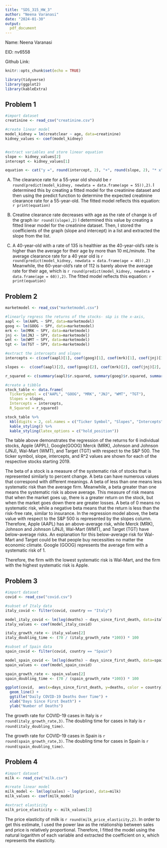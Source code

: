 ---
title: "SDS_315_HW_3"
author: "Neena Varanasi"
date: "2024-01-30"
output: 
  pdf_document
---
Name: Neena Varanasi

EID: nv6558

Github Link:

```{r setup, include=FALSE}
knitr::opts_chunk$set(echo = TRUE)
```

```{r, message = FALSE, echo=FALSE}
library(tidyverse)
library(ggplot2)
library(kableExtra)
```

## Problem 1
```{r, message = FALSE, echo=FALSE}
#import dataset
creatinine <- read_csv("creatinine.csv")

#create linear model
model_kidney = lm(creatclear ~ age, data=creatinine)
kidney_values <- coef(model_kidney)


#extract variables and store linear equation
slope <- kidney_values[2]
intercept <- kidney_values[1]

equation <- cat("y =", round(intercept, 2), "+", round(slope, 2), "* x")


```
A) The clearance rate for a 55-year old should be `r round(predict(model_kidney, newdata = data.frame(age = 55)),2)`. I determined this by creating a fitted model for the creatinine dataset and then using the predict function to determine the expected creatinine clearance rate for a 55-year-old. The fitted model reflects this equation: `r print(equation)`

B) Creatine clearance rate decreases with age as the rate of change is of the graph is`r round((slope),2)` I determined this value by creating a fitted linear model for the creatinine dataset. Then, I stored the coefficients of the graph (slope and intercept) in a list and extracted the slope from the list.

C) A 40-year-old with a rate of 135 is healthier as the 40-year-old's rate is higher than the average for their age by more than 10 mL/minute. The average clearance rate for a 40 year old is `r round(predict(model_kidney, newdata = data.frame(age = 40)),2)` Meanwhile, the 60-year-old's rate of 112 is  barely above the average rate for their age, which is `r round(predict(model_kidney, newdata = data.frame(age = 60)),2)`. The fitted model reflects this equation: `r print(equation)`

## Problem 2
```{r, message = FALSE, echo=FALSE}
marketmodel <- read_csv("marketmodel.csv")

#linearly regress the returns of the stocks- s&p is the x-axis,
aapl <- lm(AAPL ~ SPY, data=marketmodel)
goog <- lm(GOOG ~ SPY, data=marketmodel)
mrk <- lm(MRK ~ SPY, data=marketmodel)
jnj <- lm(JNJ ~ SPY, data=marketmodel)
wmt <- lm(WMT ~ SPY, data=marketmodel)
tgt <- lm(TGT ~ SPY, data=marketmodel)

#extract the intercepts and slopes
intercepts <- c(coef(aapl)[1], coef(goog)[1], coef(mrk)[1], coef(jnj)[1], coef(wmt)[1], coef(tgt)[1])

slopes <-  c(coef(aapl)[2], coef(goog)[2], coef(mrk)[2], coef(jnj)[2], coef(wmt)[2], coef(tgt)[2])

r_squared <- c(summary(aapl)$r.squared, summary(goog)$r.squared, summary(mrk)$r.squared, summary(jnj)$r.squared, summary(wmt)$r.squared, summary(tgt)$r.squared)

#create a tibble
stock_table <- data.frame(
  TickerSymbol = c("AAPL", "GOOG", "MRK", "JNJ", "WMT", "TGT"),
  Slopes = slopes,
  Intercepts = intercepts,
  R_Squared = r_squared)

stock_table %>%
  kbl(digits = 2, col.names = c("Ticker Symbol", "Slopes", "Intercepts", "R^2 Value"), booktabs = TRUE) %>%
  kable_styling() %>% 
  kable_styling(latex_options = c("hold_position"))

```
The table above demonstrates the regression of the returns for 6 individual stocks, Apple (APPL), Google(GOOG) Merck (MRK), Johnson and Johnson (JNJ), Wal-Mart (WMT), and Target (TGT) with respect to the S&P 500. The ticker symbol, slope, intercepts, and R^2 values are shown for each of the respective stocks starting 2019.

The beta of a stock is a measure of the systematic risk of stocks that is represented similarly to percent change. A beta can have numerous values that correspond with different meanings. A beta of less than one means less systematic risk than the average firm. Meanwhile, a beta greater than one means the systematic risk is above average. This measure of risk means that when the market goes up, there is a greater return on the stock, but when the market goes down there are greater losses. A beta of 0 means no systematic risk, while a negative beta means that the return is less than the risk-free rate, similar to insurance. In the regression model above, the beta value with respect to the S&P 500 is represented by the slopes column. Therefore, Apple (AAPL) has an above-average risk, while Merck (MRK), Johnson and Johnson (JNJ), Wal-Mart (WMT), and Target (TGT) have below-average risks. An explanation for this below-average risk for Wal-Mart and Target could be that people buy necessities no matter the economic climate. Google (GOOG) represents the average firm with a systematic risk of 1.

Therefore, the firm with the lowest systematic risk is Wal-Mart, and the firm with the highest systematic risk is Apple.

## Problem 3
```{r, message = FALSE, echo=FALSE}
#import dataset
covid <- read_csv("covid.csv")

#subset of Italy data
italy_covid <- filter(covid, country == "Italy")

model_italy_covid <- lm(log(deaths) ~ days_since_first_death, data=italy_covid)
italy_values <- coef(model_italy_covid)

italy_growth_rate <- italy_values[2]
italy_doubling_time <- (70 / (italy_growth_rate *100)) * 100

#subset of Spain data
spain_covid <- filter(covid, country == "Spain")

model_spain_covid <- lm(log(deaths) ~ days_since_first_death, data=spain_covid)
spain_values <- coef(model_spain_covid)

spain_growth_rate <- spain_values[2]
spain_doubling_time <- (70 / (spain_growth_rate *100)) * 100

ggplot(covid,  aes(x=days_since_first_death, y=deaths, color = country)) +
  geom_line() + 
  ggtitle("Daily COVID-19 Deaths Over Time") +
  xlab("Days Since First Death") +
  ylab("Number of Deaths")

```
The growth rate for COVID-19 cases in Italy is `r round(italy_growth_rate,3)`. The doubling time for cases in Italy is `r round(italy_doubling_time)`.

The growth rate for COVID-19 cases in Spain is `r round(spain_growth_rate,3)`. The doubling time for cases in Spain is `r round(spain_doubling_time)`.

## Problem 4
```{r, message = FALSE, echo=FALSE}
#import dataset
milk <- read_csv("milk.csv")

#create linear model
milk_model <- lm(log(sales) ~ log(price), data=milk)	
milk_values <- coef(milk_model)

#extract elasticity
milk_price_elasticity <- milk_values[2]
```
The price elasticity of milk is `r round(milk_price_elasticity,2)`. In order to get this estimate, I used the power law as the relationship between sales and price is relatively proportional. Therefore, I fitted the model using the natural logarithm of each variable and extracted the coefficient on x, which represents the elasticity.

